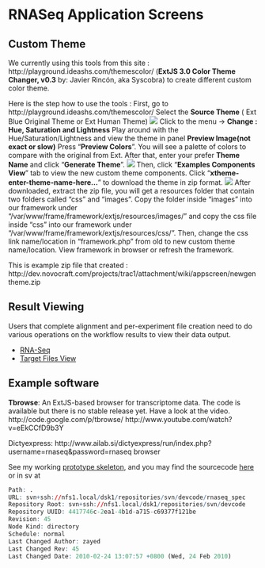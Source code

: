 # RNASeq Application Screens

## Custom Theme 

We currently using this tools from this site : http://playground.ideashs.com/themescolor/ (**ExtJS 3.0 Color Theme Changer, v0.3** by: Javier Rincón, aka Syscobra) to create different custom color theme.

Here is the step how to use the tools :
First, go to http://playground.ideashs.com/themescolor/
Select the **Source Theme** ( Ext Blue Original Theme or Ext Human Theme)
![](1st.png)
Click to the menu -> **Change : Hue, Saturation and Lightness**
Play around with the Hue/Saturation/Lightness and view the theme in panel **Preview Image(not exact or slow)**
Press "**Preview Colors**". You will see a palette of colors to compare with the original from Ext.
After that, enter your prefer **Theme Name** and click "**Generate Theme**".
![](2.png)
Then, click "**Examples Components View**" tab to view the new custom theme components.
Click "**xtheme-enter-theme-name-here...**" to download the theme in zip format.
![](3.png)
After downloaded, extract the zip file, you will get a resources folder that contain two folders called "css" and "images". 
Copy the folder inside "images" into our framework under "/var/www/frame/framework/extjs/resources/images/" and copy the css file inside "css" into our framework under "/var/www/frame/framework/extjs/resources/css/".
Then, change the css link name/location in "framework.php" from old to new custom theme name/location.
View framework in browser or refresh the framework.

This is example zip file that created : http://dev.novocraft.com/projects/trac1/attachment/wiki/appscreen/newgentheme.zip

## Result Viewing
Users that complete alignment and per-experiment file creation need to do various operations on the workflow results to view their data output.

 * [RNA-Seq](http://dev.novocraft.com/trac/trac_backup/wiki/rnaseqviews)
 * [Target Files View](http://dev.novocraft.com/trac/trac_backup/wiki/targetViews)

## Example software
**Tbrowse**: An ExtJS-based browser for transcriptome data. The code is available but there is no stable release yet. Have a look at the video.
http://code.google.com/p/tbrowse/ 
http://www.youtube.com/watch?v=eEkCCfD9b3Y

Dictyexpress: http://www.ailab.si/dictyexpress/run/index.php?username=rnaseq&password=rnaseq browser

See my  working [prototype skeleton]([http://172.20.20.122/), and you may find the sourcecode [here](http://nfs1.local/websvn/listing.php?repname=Development+Code&path=%2Frnaseq_spec%2Fwebviews%2F#) or in sv at

```r
Path: .
URL: svn+ssh://nfs1.local/dsk1/repositories/svn/devcode/rnaseq_spec
Repository Root: svn+ssh://nfs1.local/dsk1/repositories/svn/devcode
Repository UUID: 4417746c-2ea1-4b1d-a715-c69377f121be
Revision: 45
Node Kind: directory
Schedule: normal
Last Changed Author: zayed
Last Changed Rev: 45
Last Changed Date: 2010-02-24 13:07:57 +0800 (Wed, 24 Feb 2010)
```



